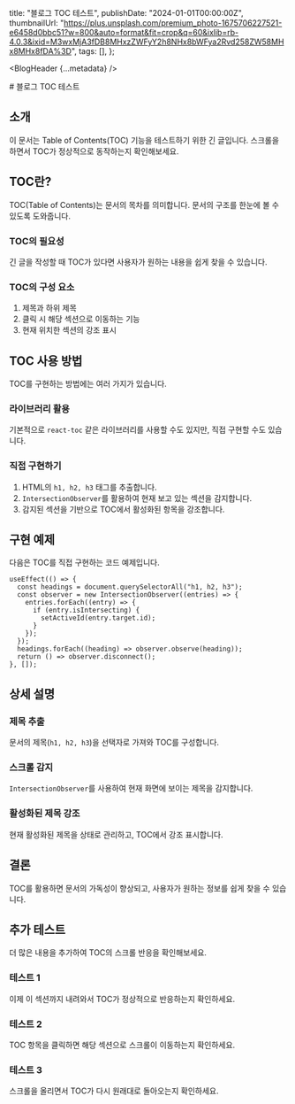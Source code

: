   title: "블로그 TOC 테스트",
  publishDate: "2024-01-01T00:00:00Z",
  thumbnailUrl:
    "https://plus.unsplash.com/premium_photo-1675706227521-e6458d0bbc51?w=800&auto=format&fit=crop&q=60&ixlib=rb-4.0.3&ixid=M3wxMjA3fDB8MHxzZWFyY2h8NHx8bWFya2Rvd258ZW58MHx8MHx8fDA%3D",
  tags: [],
};

<BlogHeader {...metadata} />

<article className="post-article">
# 블로그 TOC 테스트

## 소개

이 문서는 Table of Contents(TOC) 기능을 테스트하기 위한 긴 글입니다. 스크롤을 하면서 TOC가 정상적으로 동작하는지 확인해보세요.

## TOC란?

TOC(Table of Contents)는 문서의 목차를 의미합니다. 문서의 구조를 한눈에 볼 수 있도록 도와줍니다.

### TOC의 필요성

긴 글을 작성할 때 TOC가 있다면 사용자가 원하는 내용을 쉽게 찾을 수 있습니다.

### TOC의 구성 요소

1. 제목과 하위 제목
2. 클릭 시 해당 섹션으로 이동하는 기능
3. 현재 위치한 섹션의 강조 표시

## TOC 사용 방법

TOC를 구현하는 방법에는 여러 가지가 있습니다.

### 라이브러리 활용

기본적으로 `react-toc` 같은 라이브러리를 사용할 수도 있지만, 직접 구현할 수도 있습니다.

### 직접 구현하기

1. HTML의 `h1, h2, h3` 태그를 추출합니다.
2. `IntersectionObserver`를 활용하여 현재 보고 있는 섹션을 감지합니다.
3. 감지된 섹션을 기반으로 TOC에서 활성화된 항목을 강조합니다.

## 구현 예제

다음은 TOC를 직접 구현하는 코드 예제입니다.

```tsx
useEffect(() => {
  const headings = document.querySelectorAll("h1, h2, h3");
  const observer = new IntersectionObserver((entries) => {
    entries.forEach((entry) => {
      if (entry.isIntersecting) {
        setActiveId(entry.target.id);
      }
    });
  });
  headings.forEach((heading) => observer.observe(heading));
  return () => observer.disconnect();
}, []);
```

## 상세 설명

### 제목 추출

문서의 제목(`h1, h2, h3`)을 선택자로 가져와 TOC를 구성합니다.

### 스크롤 감지

`IntersectionObserver`를 사용하여 현재 화면에 보이는 제목을 감지합니다.

### 활성화된 제목 강조

현재 활성화된 제목을 상태로 관리하고, TOC에서 강조 표시합니다.

## 결론

TOC를 활용하면 문서의 가독성이 향상되고, 사용자가 원하는 정보를 쉽게 찾을 수 있습니다.

## 추가 테스트

더 많은 내용을 추가하여 TOC의 스크롤 반응을 확인해보세요.

### 테스트 1

이제 이 섹션까지 내려와서 TOC가 정상적으로 반응하는지 확인하세요.

### 테스트 2

TOC 항목을 클릭하면 해당 섹션으로 스크롤이 이동하는지 확인하세요.

### 테스트 3

스크롤을 올리면서 TOC가 다시 원래대로 돌아오는지 확인하세요.

</article>

